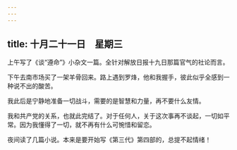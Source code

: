 ```yaml
---
---
---
```

title: 十月二十一日　星期三
---




上午写了《谈“遵命”》小杂文一篇。全针对解放日报十九日那篇官气的社论而言。

下午去南市场买了一架羊骨回来。路上遇到罗烽，他和我握手，彼此似乎全感到一种说不出的酸苦。

我此后是宁静地准备一切战斗，需要的是智慧和力量，再不要什么友情。

我和共产党的关系，也就此完结了。对于任何人，关于这次事再不谈起，一切如平常。因为我懂得了一切，就不再有什么可惋惜和留恋。

夜间读了几篇小说。本来是要开始写《第三代》第四部的，总提不起情绪！